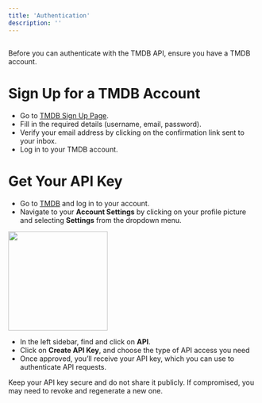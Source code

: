 ---
title: 'Authentication'
description: ''
---

##
Before you can authenticate with the TMDB API, ensure you have a TMDB account. 

# Sign Up for a TMDB Account  

- Go to [TMDB Sign Up Page](https://www.themoviedb.org/signup).
- Fill in the required details (username, email, password).
- Verify your email address by clicking on the confirmation link sent to your inbox.
- Log in to your TMDB account.

# Get Your API Key

- Go to [TMDB](https://www.themoviedb.org/) and log in to your account.
- Navigate to your **Account Settings** by clicking on your profile picture and selecting **Settings** from the dropdown menu.

<img height="200" src="/images/annotely_image.png" />

- In the left sidebar, find and click on **API**.
- Click on **Create API Key**, and choose the type of API access you need
- Once approved, you’ll receive your API key, which you can use to authenticate API requests.

<Note>
    Keep your API key secure and do not share it publicly. If compromised, you may need to revoke 
    and regenerate a new one.
</Note>
